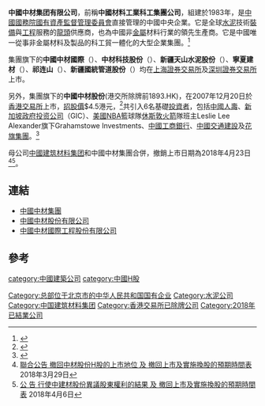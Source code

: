{{Infobox_Company 
|  company_name_zh = 中國中材集團有限公司
|  company_name = 中國中材集團有限公司
|  company_logo =  
|  company_type = [[中國中央企業|中國中央企業]] 
|  foundation = 1983年 
|  location =[[中國|中國]][[北京|北京]]
|  industry = [[水泥|水泥]][[技術|技術]][[裝備|裝備]]與[[工程|工程]]
|  key_people = [[董事長|董事長]]：刘志江  
|   sales =  
|  profit =  
|  asset =  
|  market_value = 
|  num_employees = 3.64萬人<ref>{{Cite web |url=http://www.sinoma.cn/about.asp?newsid=1 |title=中國中材集團網頁 |accessdate=2008-02-03 |archive-date=2008-03-03 |archive-url=https://web.archive.org/web/20080303204955/http://www.sinoma.cn/about.asp?newsid=1 |dead-url=no }}</ref> 
|  revenue = 
|  products = 
|  homepage = [http://www.sinoma.cn 中國中材集團有限公司]
}}

'''中國中材集团有限公司'''，前稱'''中國材料工業科工集團公司'''，組建於1983年，是[[中國國務院|中國國務院]][[國務院國有資產監督管理委員會|國有資產監督管理委員會]]直接管理的中國中央企業。它是全球[[水泥|水泥]]技術[[裝備|裝備]]與[[工程|工程]]服務的[[龍頭股|龍頭]]供應商，也為中國非[[金屬|金屬]]材料行業的領先生產商。它是中國唯一從事非金屬材料及製品的科工貿一體化的大型企業集團。<ref>{{Cite web |url=http://www.aastocks.com/chi/fundamental/profile.asp?symbol=1893 |title=中國中材簡介 |accessdate=2008-02-03 |archive-date=2008-02-06 |archive-url=https://web.archive.org/web/20080206171802/http://www.aastocks.com/chi/fundamental/profile.asp?symbol=1893 |dead-url=no }}</ref>

集團旗下的'''中國中材國際'''（{{sse|600970}}）、'''中材科技股份'''（{{szse|002080}}）、'''新疆天山水泥股份'''（{{szse|000877}}）、'''寧夏建材'''（{{sse|600449}}）、'''祁连山'''（{{sse|600720}}）、'''新疆國統管道股份'''（{{szse|002205}}）均在[[上海證券交易所|上海證券交易所]]及[[深圳證券交易所|深圳證券交易所]]上市。

另外，集團旗下的'''中國中材股份'''(港交所除牌前1893.HK)，在2007年12月20日於[[香港交易所|香港交易所]]上市，[[IPO|招股價]]$4.5港元，<ref>{{Cite web |url=http://hk.news.yahoo.com/071220/12/2lnw0.html |title=中材股份首掛牌報6.2元 |accessdate=2008-02-03 |archive-date=2007-12-25 |archive-url=https://web.archive.org/web/20071225191614/http://hk.news.yahoo.com/071220/12/2lnw0.html |dead-url=no }}</ref>共引入6名基礎[[投資者|投資者]]，包括[[中國人壽|中國人壽]]、[[新加坡政府投资公司|新加坡政府投资公司]]（GIC）、[[美國|美國]][[NBA|NBA]]籃球隊[[休斯敦火箭|休斯敦火箭]]隊班主Leslie Lee Alexander旗下Grahamstowe Investments、[[中國工商銀行|中國工商銀行]]、[[中國交通建設|中國交通建設]]及[[花旗集團|花旗集團]]。<ref>{{Cite web |url=http://paper.wenweipo.com/2007/12/03/FI0712030008.htm |title=中國中材 傳3.2-4.5元招股 |accessdate=2008-02-03 |archive-date=2008-02-08 |archive-url=https://web.archive.org/web/20080208053930/http://paper.wenweipo.com/2007/12/03/FI0712030008.htm |dead-url=no }}</ref>

母公司[[中國建筑材料集团|中國建筑材料集团]]和中國中材集團合併，撤銷上市日期為2018年4月23日<REF>
[http://www.hkexnews.hk/listedco/listconews/SEHK/2018/0329/LTN201803291994_C.pdf 聯合公告 撤回中材股份H股的上市地位 及 撤回上市及實施換股的預期時間表] {{Wayback|url=http://www.hkexnews.hk/listedco/listconews/SEHK/2018/0329/LTN201803291994_C.pdf |date=20180410134825 }}2018年3月29日
</REF><REF>
[http://www.hkexnews.hk/listedco/listconews/SEHK/2018/0406/LTN201804061022_C.pdf 公 告 行使中建材股份異議股東權利的結果 及 撤回上市及實施換股的預期時間表] {{Wayback|url=http://www.hkexnews.hk/listedco/listconews/SEHK/2018/0406/LTN201804061022_C.pdf |date=20180410134643 }}2018年4月6日
</REF>。

==連結==
*[https://web.archive.org/web/20080127183312/http://www.sinoma.cn/ 中國中材集團]
*[http://www.sinomaltd.cn/ 中國中材股份有限公司]{{Wayback|url=http://www.sinomaltd.cn/ |date=20081218222145 }}
*[https://web.archive.org/web/20080222030536/http://www.sinoma.com.cn/cn/index.asp 中國中材國際工程股份有限公司]

==參考==
{{Reflist}}

[[category:中國建築公司|category:中國建築公司]]
[[Category:总部位于北京市的中华人民共和国国有企业|Category:总部位于北京市的中华人民共和国国有企业]]
[[category:中國H股|category:中國H股]]
[[Category:水泥公司|Category:水泥公司]]
[[Category:中国建筑材料集团|Category:中国建筑材料集团]]
[[Category:香港交易所已除牌公司|Category:香港交易所已除牌公司]]
[[Category:2018年已結業公司|Category:2018年已結業公司]]
